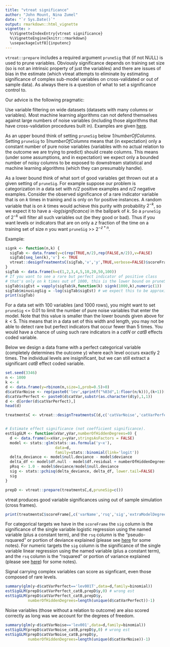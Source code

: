 ```yaml
---
title: "vtreat significance"
author: "John Mount, Nina Zumel"
date: "`r Sys.Date()`"
output: rmarkdown::html_vignette
vignette: >
  %\VignetteIndexEntry{vtreat significance}
  %\VignetteEngine{knitr::rmarkdown}
  \usepackage[utf8]{inputenc}
---
```


`vtreat::prepare` includes a required argument `pruneSig` that (if not NULL) is used to prune variables.  Obviously significance depends on training set size (so is not an intrinsic property of just the variables) and there are issues of bias in the estimate (which vtreat attempts to eliminate by estimating significance of complex sub-model variables on cross-validated or out of sample data). As always there is a question of what to set a significance control to.

Our advice is the following pragmatic:  

Use variable filtering on wide datasets (datasets with many columns or variables).  Most machine learning algorithms can not defend themselves against large numbers of noise variables (including those algorithms that have cross-validation procedures built in).  Examples are given [here](http://www.win-vector.com/blog/2014/02/bad-bayes-an-example-of-why-you-need-hold-out-testing/).

As an upper bound think of setting `pruneSig` below _1/numberOfColumns_.  Setting `pruneSig` to _1/numberOfColumns_ means that (in expectation) only a constant number of pure noise variables (variables with no actual relation to the outcome we are trying to predict) should create columns.  This means (under some assumptions, and in expectation) we expect only a bounded number of noisy columns to be exposed to downstream statistical and machine learning algorithms (which they can presumably handle).

As a lower bound think of what sort of good variables get thrown out at a given setting of `pruneSig`.  For example suppose our problem is categorization in a data set with _n/2_ positive examples and _n/2_ negative examples.   Consider the observed significance of a rare indicator variable that is on _k_ times in training and is only on for positive instances.  A random variable that is on _k_ times would achieve this purity with probability $2^{-k}$, so we expect it to have a _-log(significance)_ in the ballpark of _k_.  So a `pruneSig` of $2^{-k}$ will filter all such variables out (be they good or bad).  Thus if you want levels or indicators that are on only a _z_ fraction of the time on a training set of size _n_ you want `pruneSig` >> $2^{-z*n}$.

Example:

```r
signk <- function(n,k) {
  sigTab <- data.frame(y=c(rep(TRUE,n/2),rep(FALSE,n/2)),v=FALSE)
  sigTab[seq_len(k),'v'] <- TRUE
  vtreat::designTreatmentsC(sigTab,'v','y',TRUE,verbose=FALSE)$scoreFrame[1,'sig']
}
sigTab <- data.frame(k=c(1,2,3,4,5,10,20,50,100))
# If you want to see a rare but perfect indicator of positive class
# that's only on k times out of 1000, this is the lower bound on pruneSig
sigTab$sigEst = vapply(sigTab$k,function(k) signk(1000,k),numeric(1)) 
sigTab$minusLogSig = -log(sigTab$sigEst) # we expect this to be approximately k
print(sigTab)
```

For a data set with 100 variables (and 1000 rows), you might want to set `pruneSig` <= 0.01 to limit the number of pure noise variables that enter the model. Note that this value is smaller than the lower bounds given above for $k < 5$. This means that in a data set of this width and length, you may not be able to detect rare but perfect indicators that occur fewer than 5 times.  You would have a chance of using such rare indicators in a _catN_ or _catB_ effects coded variable.

Below we design a data frame with a perfect categorical variable (completely determines
the outcome y) where each level occurs exactly 2 times.  The individual levels are
insignificant, but we can still extract a significant _catB_ effect coded variable.

```r
set.seed(3346)
n <- 1000
k <- 4
d <- data.frame(y=rbinom(n,size=1,prob=0.5)>0)
d$catVarNoise <- rep(paste0('lev',sprintf("%03d",1:floor(n/k))),(k+1))[1:n]
d$catVarPerfect <- paste0(d$catVar,substr(as.character(d$y),1,1))
d <- d[order(d$catVarPerfect),]
head(d)

treatmentsC <- vtreat::designTreatmentsC(d,c('catVarNoise','catVarPerfect'),'y',TRUE)


# Estimate effect significance (not coefficient significance).
estSigGLM <- function(xVar,yVar,numberOfHiddenDegrees=0) {
  d <- data.frame(x=xVar,y=yVar,stringsAsFactors = FALSE)
  model <- stats::glm(stats::as.formula('y~x'),
                      data=d,
                      family=stats::binomial(link='logit'))
  delta_deviance <- model$null.deviance - model$deviance
  delta_df <- model$df.null - model$df.residual + numberOfHiddenDegrees
  pRsq <- 1.0 - model$deviance/model$null.deviance
  sig <- stats::pchisq(delta_deviance, delta_df, lower.tail=FALSE)
  sig
}

prepD <- vtreat::prepare(treatmentsC,d,pruneSig=c())
```

vtreat produces good variable significances using out of sample simulation
(cross frames).

```r
print(treatmentsC$scoreFrame[,c('varName','rsq','sig','extraModelDegrees')])
```

For categorical targets we have in the `scoreFrame` the `sig` column is the significance of the single variable logistic regression using the named variable (plus a constant term), and the `rsq` column is the "pseudo-rsquared" or portion of deviance explained (please see [here](http://www.win-vector.com/blog/2011/09/the-simpler-derivation-of-logistic-regression/) for some notes).  For numeric targets the `sig` column is the significance of the single variable linear regression using the named variable (plus a constant term), and the `rsq` column is the "rsquared" or portion of variance explained (please see [here](http://www.win-vector.com/blog/2011/11/correlation-and-r-squared/)) for some notes).

Signal carrying complex variables can score as signficant, even those composed of
rare levels.

```r
summary(glm(y~d$catVarPerfect=='lev001T',data=d,family=binomial))
estSigGLM(prepD$catVarPerfect_catB,prepD$y,0) # wrong est
estSigGLM(prepD$catVarPerfect_catB,prepD$y,
          numberOfHiddenDegrees=length(unique(d$catVarPerfect))-1)
```

Noise variables (those without a relation to outcome) are also scored
correctly as long was we account for the degrees of freedom.

```r
summary(glm(y~d$catVarNoise=='lev001',data=d,family=binomial))
estSigGLM(prepD$catVarNoise_catB,prepD$y,0) # wrong est
estSigGLM(prepD$catVarNoise_catB,prepD$y,
          numberOfHiddenDegrees=length(unique(d$catVarNoise))-1)
```


